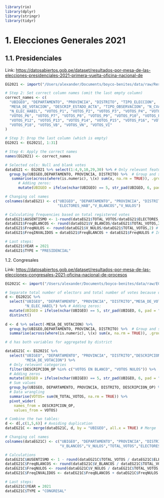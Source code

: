 ```r
library(rio)
library(dplyr)
library(stringr)
library(tidyr)
```

# 1. Elecciones Generales 2021
## 1.1. Presidenciales

Link: <https://datosabiertos.gob.pe/dataset/resultados-por-mesa-de-las-elecciones-presidenciales-2021-primera-vuelta-oficina-nacional-de>

```r
EG2021 <- import("/Users/alexander/Documents/boyco-benites/data/raw/Resultados_1ra_vuelta_Version_PCM.csv")

# Step 2: Set correct column names (omit the last empty column)
correct_names <- c(
  "UBIGEO", "DEPARTAMENTO", "PROVINCIA", "DISTRITO", "TIPO_ELECCION",
  "MESA_DE_VOTACION", "DESCRIP_ESTADO_ACTA", "TIPO_OBSERVACION", "N_CVAS",
  "N_ELEC_HABIL", "VOTOS_P1", "VOTOS_P2", "VOTOS_P3", "VOTOS_P4", "VOTOS_P5",
  "VOTOS_P6", "VOTOS_P7", "VOTOS_P8", "VOTOS_P9", "VOTOS_P10", "VOTOS_P11",
  "VOTOS_P12", "VOTOS_P13", "VOTOS_P14", "VOTOS_P15", "VOTOS_P16", "VOTOS_P17",
  "VOTOS_P18", "VOTOS_VB", "VOTOS_VN", "VOTOS_VI"
)

# Step 3: Drop the last column (which is empty)
EG2021 <- EG2021[, 1:31]

# Step 4: Apply the correct names
names(EG2021) <- correct_names
```

```r
# Selected cols: Null and blank votes
dataEG21 <- EG2021 %>% select(1:4,9,10,29,30) %>% # Only relevant features
  group_by(UBIGEO,DEPARTAMENTO, PROVINCIA, DISTRITO) %>%  # Group and sum by district
   summarise(across(where(is.numeric), \(x) sum(x, na.rm = TRUE)), .groups = "drop") %>%
      # Adding zeros:
      mutate(UBIGEO = ifelse(nchar(UBIGEO) == 5, str_pad(UBIGEO, 6, pad = "0"), UBIGEO))

# Changing col names
colnames(dataEG21) <- c("UBIGEO", "DEPARTAMENTO", "PROVINCIA", "DISTRITO", "TOTAL_VOTOS",
                        "ELECTORES_HAB","V_BLANCOS","V_NULOS")
```

```r
# Calculating frequencies based on total registered votes
dataEG21$AUSENTISMO <- 1-round(dataEG21$TOTAL_VOTOS/dataEG21$ELECTORES_HAB,2) # Turnout
dataEG21$FreqBLANCOS <- round(dataEG21$V_BLANCOS/dataEG21$TOTAL_VOTOS,2) # Blank votes
dataEG21$FreqNULOS <- round(dataEG21$V_NULOS/dataEG21$TOTAL_VOTOS,2) # Null votes
dataEG21$FreqINVALIDOS = dataEG21$FreqBLANCOS + dataEG21$FreqNULOS # Invalid votes

# Last steps:
dataEG21$YEAR = 2021
dataEG21$TYPE = "PRESIDENCIAL"
```


1.2. Congresales

Link: <https://datosabiertos.gob.pe/dataset/resultados-por-mesa-de-las-elecciones-congresales-2021-oficina-nacional-de-procesos>

```r
EG2021C <- import("/Users/alexander/Documents/boyco-benites/data/raw/EG2021_Congresal.csv")
```

```r
# Separate total number of electors and total number of votes because of complicated data structure
d <- EG2021C %>% 
  select("UBIGEO", "DEPARTAMENTO", "PROVINCIA", "DISTRITO","MESA_DE_VOTACION","N_CVAS",
         "N_ELEC_HABIL") %>% # Adding zeros:
  mutate(UBIGEO = ifelse(nchar(UBIGEO) == 5, str_pad(UBIGEO, 6, pad = "0"), UBIGEO)) %>%
  distinct() 
  
d <- d %>% select(-MESA_DE_VOTACION) %>% 
  group_by(UBIGEO,DEPARTAMENTO, PROVINCIA, DISTRITO) %>%  # Group and sum by district
  summarise(across(where(is.numeric), \(x) sum(x, na.rm = TRUE)), .groups = "drop")

# d has both variables for aggregated by district
```

```r
dataEG21C <- EG2021C %>% 
  select("UBIGEO", "DEPARTAMENTO", "PROVINCIA", "DISTRITO","DESCRIPCION_OP","N_TOTAL_VOTOS",
         "MESA_DE_VOTACION") %>% 
  # Only relevant categories
  filter(DESCRIPCION_OP %in% c("VOTOS EN BLANCO", "VOTOS NULOS")) %>% 
  # Adding zeros
  mutate(UBIGEO = ifelse(nchar(UBIGEO) == 5, str_pad(UBIGEO, 6, pad = "0"), UBIGEO)) %>%
  # Sum values
  group_by(UBIGEO, DEPARTAMENTO, PROVINCIA, DISTRITO, DESCRIPCION_OP) %>%
  # Data wrangling
  summarise(VOTOS= sum(N_TOTAL_VOTOS, na.rm = TRUE)) %>% 
  pivot_wider(
    names_from = DESCRIPCION_OP,
    values_from = VOTOS)
```

```r
# Combine the two tables:
d <- d[,c(1,5,6)] # Avoiding duplication
dataEG21C <- merge(dataEG21C, d, by = "UBIGEO", all.x = TRUE) # Merge

# Changing col names
colnames(dataEG21C) <- c("UBIGEO", "DEPARTAMENTO", "PROVINCIA", "DISTRITO",
                         "V_BLANCOS","V_NULOS","TOTAL_VOTOS","ELECTORES_HAB")
```

```r
# Calculations
dataEG21C$AUSENTISMO <- 1 - round(dataEG21C$TOTAL_VOTOS / dataEG21C$ELECTORES_HAB,2) #Turnout
dataEG21C$FreqBLANCOS <- round(dataEG21C$V_BLANCOS / dataEG21C$TOTAL_VOTOS, 2) #Blank
dataEG21C$FreqNULOS <- round(dataEG21C$V_NULOS / dataEG21C$TOTAL_VOTOS, 2) #Null
dataEG21C$FreqINVALIDOS <- dataEG21C$FreqBLANCOS + dataEG21C$FreqNULOS #Invalid

# Last steps:
dataEG21C$YEAR = 2021
dataEG21C$TYPE = "CONGRESAL"
```





